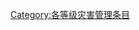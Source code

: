 {{catmore1|[[Wikipedia:灾害管理专题|Wikipedia:灾害管理专题]]}}
{{Articles by Importance|topic=灾害管理|project=灾害管理|format=TOC}}
{{emptycat}}

[[Category:各等级灾害管理条目|Category:各等级灾害管理条目]]